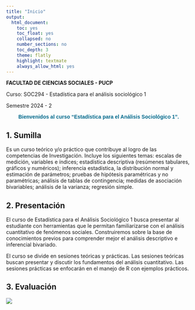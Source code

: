 ```yaml
---
title: "Inicio"
output:
  html_document:
    toc: yes
    toc_float: yes
    collapsed: no
    number_sections: no
    toc_depth: 3
    theme: flatly
    highlight: textmate
    always_allow_html: yes
---
```


**FACULTAD DE CIENCIAS SOCIALES - PUCP**

Curso: SOC294 - Estadística para el análisis sociológico 1

Semestre 2024 - 2

```{=html}
<style>
.custom-text {
  color: #00688B;
  font-family: Helvetica, sans-serif;
  text-align: center;
  font-weight: bold;
  font-size: 15 px;
}
</style>
```
::: custom-text
Bienvenidos al curso "Estadística para el Análisis Sociológico 1".
:::

## 1. Sumilla

Es un curso teórico y/o práctico que contribuye al logro de las competencias de Investigación. Incluye los siguientes temas: escalas de medición, variables e índices; estadística descriptiva (resúmenes tabulares, gráficos y numéricos); inferencia estadística, la distribución normal y estimación de parámetros; pruebas de hipótesis paramétricas y no paramétricas; análisis de tablas de contingencia; medidas de asociación bivariables; análisis de la varianza; regresión simple.

## 2. Presentación

El curso de Estadística para el Análisis Sociológico 1 busca presentar al estudiante con herramientas que le permitan familiarizarse con el análisis cuantitativo de fenómenos sociales. Construiremos sobre la base de conocimientos previos para comprender mejor el análisis descriptivo e inferencial bivariado.

El curso se divide en sesiones teóricas y prácticas. Las sesiones teóricas buscan presentar y discutir los fundamentos del análisis cuantitativo. Las sesiones prácticas se enfocarán en el manejo de R con ejemplos prácticos.

## 3. Evaluación

![](tablaindex.png)
